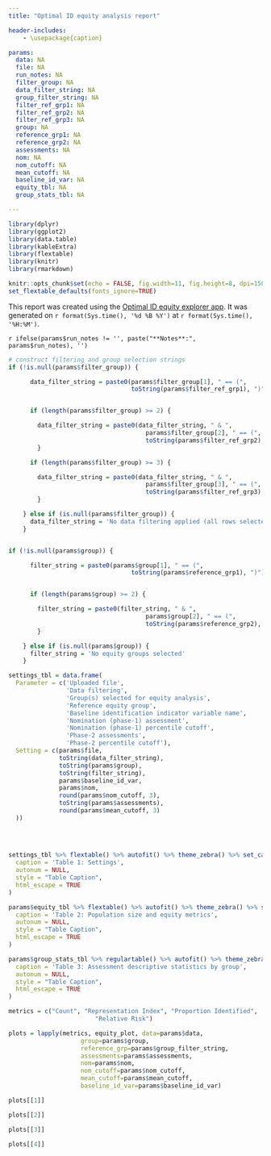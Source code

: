 ```yaml
---
title: "Optimal ID equity analysis report"

header-includes:
    - \usepackage{caption}

params:
  data: NA
  file: NA
  run_notes: NA
  filter_group: NA
  data_filter_string: NA
  group_filter_string: NA
  filter_ref_grp1: NA
  filter_ref_grp2: NA
  filter_ref_grp3: NA
  group: NA
  reference_grp1: NA
  reference_grp2: NA
  assessments: NA
  nom: NA
  nom_cutoff: NA
  mean_cutoff: NA
  baseline_id_var: NA
  equity_tbl: NA
  group_stats_tbl: NA

---
```



\captionsetup[table]{labelformat=empty}


```r
library(dplyr)
library(ggplot2)
library(data.table)
library(kableExtra)
library(flextable)
library(knitr)
library(rmarkdown)
```

```r
knitr::opts_chunk$set(echo = FALSE, fig.width=11, fig.height=8, dpi=150)
set_flextable_defaults(fonts_ignore=TRUE)
```

This report was created using the [Optimal ID equity explorer app](https://mmcbee.shinyapps.io/OptimalID_Equity_shiny/). It was generated on `r format(Sys.time(), '%d %B %Y')` at `r format(Sys.time(), '%H:%M')`.




`r ifelse(params$run_notes != '', paste("**Notes**:", params$run_notes), '')`


```r
# construct filtering and group selection strings
if (!is.null(params$filter_group)) {

      data_filter_string = paste0(params$filter_group[1], " == (",
                                  toString(params$filter_ref_grp1), ")")


      if (length(params$filter_group) >= 2) {

        data_filter_string = paste0(data_filter_string, " & ",
                                      params$filter_group[2], " == (",
                                      toString(params$filter_ref_grp2), ")")
        }

      if (length(params$filter_group) >= 3) {

        data_filter_string = paste0(data_filter_string, " & ",
                                      params$filter_group[3], " == (",
                                      toString(params$filter_ref_grp3), ")")
        }

    } else if (is.null(params$filter_group)) {
      data_filter_string = 'No data filtering applied (all rows selected)'
    }


if (!is.null(params$group)) {

      filter_string = paste0(params$group[1], " == (",
                                  toString(params$reference_grp1), ")")


      if (length(params$group) >= 2) {

        filter_string = paste0(filter_string, " & ",
                                      params$group[2], " == (",
                                      toString(params$reference_grp2), ")")
        }

    } else if (is.null(params$group)) {
      filter_string = 'No equity groups selected'
    }


```


```r
settings_tbl = data.frame(
  Parameter = c('Uploaded file', 
                'Data filtering', 
                'Group(s) selected for equity analysis',
                'Reference equity group',
                'Baseline identification indicator variable name',
                'Nomination (phase-1) assessment',
                'Nomination (phase-1) percentile cutoff',
                'Phase-2 assessments',
                'Phase-2 percentile cutoff'),
  Setting = c(params$file, 
              toString(data_filter_string),
              toString(params$group),
              toString(filter_string),
              params$baseline_id_var,
              params$nom,
              round(params$nom_cutoff, 3),
              toString(params$assessments),
              round(params$mean_cutoff, 3)
  ))
              
              
              

settings_tbl %>% flextable() %>% autofit() %>% theme_zebra() %>% set_caption(
  caption = 'Table 1: Settings',
  autonum = NULL,
  style = "Table Caption",
  html_escape = TRUE
)
```

```r
params$equity_tbl %>% flextable() %>% autofit() %>% theme_zebra() %>% set_caption(
  caption = 'Table 2: Population size and equity metrics',
  autonum = NULL,
  style = "Table Caption",
  html_escape = TRUE
)
```




```r
params$group_stats_tbl %>% regulartable() %>% autofit() %>% theme_zebra() %>% set_caption(
  caption = 'Table 3: Assessment descriptive statistics by group',
  autonum = NULL,
  style = "Table Caption",
  html_escape = TRUE
)
```



```r

metrics = c("Count", "Representation Index", "Proportion Identified", 
                        "Relative Risk")

plots = lapply(metrics, equity_plot, data=params$data,
                    group=params$group,
                    reference_grp=params$group_filter_string,
                    assessments=params$assessments,
                    nom=params$nom,
                    nom_cutoff=params$nom_cutoff,
                    mean_cutoff=params$mean_cutoff,
                    baseline_id_var=params$baseline_id_var)

plots[[1]]

```

```r
plots[[2]]
```

```r
plots[[3]]
```

```r
plots[[4]]
```



